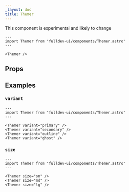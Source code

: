 ```yaml
---
_layout: doc
title: Themer
---
```


<aside>This component is experimental and likely to change</aside>


```astro live
---
import Themer from 'fulldev-ui/components/Themer.astro'
---

<Themer />
```

## Props

<Props />

## Examples

### `variant`

```astro live
---
import Themer from 'fulldev-ui/components/Themer.astro'
---

<Themer variant="primary" />
<Themer variant="secondary" />
<Themer variant="outline" />
<Themer variant="ghost" />
```

### `size`

```astro live
---
import Themer from 'fulldev-ui/components/Themer.astro'
---

<Themer size="sm" />
<Themer size="md" />
<Themer size="lg" />
```
